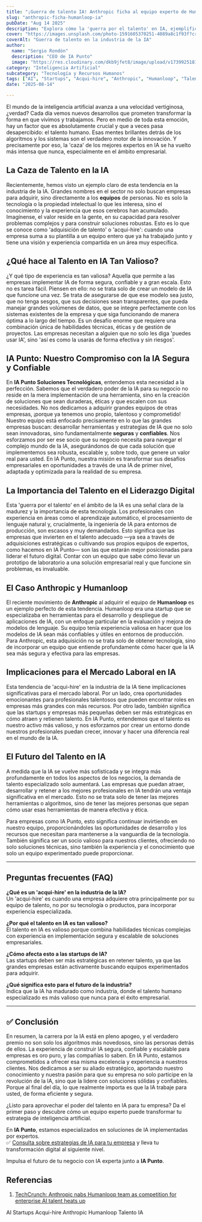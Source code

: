 ```yaml
---
title: "¡Guerra de talento IA! Anthropic ficha al equipo experto de Humanloop."
slug: "anthropic-ficha-humanloop-ia"
pubDate: "Aug 14 2025"
description: "Explora cómo la 'guerra por el talento' en IA, ejemplificada por la adquisición del equipo de Humanloop por Anthropic, destaca la necesidad crítica de expertos en IA segura y escalable para las empresas."
cover: "https://images.unsplash.com/photo-1591605370251-4089a8c1f93f?crop=entropy&cs=tinysrgb&fit=max&fm=jpg"
coverAlt: "Guerra de talento en la industria de la IA"
author:
  name: "Sergio Rondón"
  description: "CEO de IA Punto"
  image: "https://res.cloudinary.com/dkb9jfet8/image/upload/v1739925181/sergio_gdcaeh.png"
category: "Inteligencia Artificial"
subcategory: "Tecnología y Recursos Humanos"
tags: ["AI", "Startups", "Acqui-hire", "Anthropic", "Humanloop", "Talento IA"]
date: "2025-08-14"

---
```


El mundo de la inteligencia artificial avanza a una velocidad vertiginosa, ¿verdad? Cada día vemos nuevos desarrollos que prometen transformar la forma en que vivimos y trabajamos. Pero en medio de toda esta emoción, hay un factor que es absolutamente crucial y que a veces pasa desapercibido: el talento humano. Esas mentes brillantes detrás de los algoritmos y los sistemas son el verdadero motor de la innovación. Y precisamente por eso, la 'caza' de los mejores expertos en IA se ha vuelto más intensa que nunca, especialmente en el ámbito empresarial.

<h2 id="la-caza-de-talento-en-la-ia">La Caza de Talento en la IA</h2>

Recientemente, hemos visto un ejemplo claro de esta tendencia en la industria de la IA. Grandes nombres en el sector no solo buscan empresas para adquirir, sino directamente a los **equipos** de personas. No es solo la tecnología o la propiedad intelectual lo que les interesa, sino el conocimiento y la experiencia que esos cerebros han acumulado. Imagínense, el valor reside en la gente, en su capacidad para resolver problemas complejos y para construir soluciones robustas. Esto es lo que se conoce como 'adquisición de talento' o 'acqui-hire': cuando una empresa suma a su plantilla a un equipo entero que ya ha trabajado junto y tiene una visión y experiencia compartida en un área muy específica.

<h2 id="que-hace-al-talento-en-ia-tan-valioso">¿Qué hace al Talento en IA Tan Valioso?</h2>

¿Y qué tipo de experiencia es tan valiosa? Aquella que permite a las empresas implementar IA de forma segura, confiable y a gran escala. Esto no es tarea fácil. Piensen en ello: no se trata solo de crear un modelo de IA que funcione una vez. Se trata de asegurarse de que ese modelo sea justo, que no tenga sesgos, que sus decisiones sean transparentes, que pueda manejar grandes volúmenes de datos, que se integre perfectamente con los sistemas existentes de la empresa y que siga funcionando de manera óptima a lo largo del tiempo. Es un desafío enorme que requiere una combinación única de habilidades técnicas, éticas y de gestión de proyectos. Las empresas necesitan a alguien que no solo les diga 'puedes usar IA', sino 'así es como la usarás de forma efectiva y sin riesgos'.

<h2 id="ia-punto-nuestro-compromiso-con-la-ia-segura-y-confiable">IA Punto: Nuestro Compromiso con la IA Segura y Confiable</h2>

En **IA Punto Soluciones Tecnológicas**, entendemos esta necesidad a la perfección. Sabemos que el verdadero poder de la IA para su negocio no reside en la mera implementación de una herramienta, sino en la creación de soluciones que sean duraderas, éticas y que escalen con sus necesidades. No nos dedicamos a adquirir grandes equipos de otras empresas, ¡porque ya tenemos uno propio, talentoso y comprometido! Nuestro equipo está enfocado precisamente en lo que las grandes empresas buscan: desarrollar herramientas y estrategias de IA que no solo sean innovadoras, sino fundamentalmente **seguras** y **confiables**. Nos esforzamos por ser ese socio que su negocio necesita para navegar el complejo mundo de la IA, asegurándonos de que cada solución que implementemos sea robusta, escalable y, sobre todo, que genere un valor real para usted. En IA Punto, nuestra misión es transformar sus desafíos empresariales en oportunidades a través de una IA de primer nivel, adaptada y optimizada para la realidad de su empresa.

<h2 id="la-importancia-del-talento-en-el-liderazgo-digital">La Importancia del Talento en el Liderazgo Digital</h2>

Esta 'guerra por el talento' en el ámbito de la IA es una señal clara de la madurez y la importancia de esta tecnología. Los profesionales con experiencia en áreas como el aprendizaje automático, el procesamiento de lenguaje natural y, crucialmente, la ingeniería de IA para entornos de producción, son escasos y muy demandados. Esto significa que las empresas que invierten en el talento adecuado —ya sea a través de adquisiciones estratégicas o cultivando sus propios equipos de expertos, como hacemos en IA Punto— son las que estarán mejor posicionadas para liderar el futuro digital. Contar con un equipo que sabe cómo llevar un prototipo de laboratorio a una solución empresarial real y que funcione sin problemas, es invaluable.

<h2 id="el-caso-anthropic-y-humanloop">El Caso Anthropic y Humanloop</h2>

El reciente movimiento de **Anthropic** al adquirir el equipo de **Humanloop** es un ejemplo perfecto de esta tendencia. Humanloop era una startup que se especializaba en herramientas para el desarrollo y despliegue de aplicaciones de IA, con un enfoque particular en la evaluación y mejora de modelos de lenguaje. Su equipo tenía experiencia valiosa en hacer que los modelos de IA sean más confiables y útiles en entornos de producción. Para Anthropic, esta adquisición no se trata solo de obtener tecnología, sino de incorporar un equipo que entiende profundamente cómo hacer que la IA sea más segura y efectiva para las empresas.

<h2 id="implicaciones-para-el-mercado-laboral-ia">Implicaciones para el Mercado Laboral en IA</h2>

Esta tendencia de 'acqui-hire' en la industria de la IA tiene implicaciones significativas para el mercado laboral. Por un lado, crea oportunidades emocionantes para profesionales talentosos que pueden encontrar roles en empresas más grandes con más recursos. Por otro lado, también significa que las startups y empresas más pequeñas deben ser más estratégicas en cómo atraen y retienen talento. En IA Punto, entendemos que el talento es nuestro activo más valioso, y nos esforzamos por crear un entorno donde nuestros profesionales puedan crecer, innovar y hacer una diferencia real en el mundo de la IA.

<h2 id="el-futuro-del-talento-en-ia">El Futuro del Talento en IA</h2>

A medida que la IA se vuelve más sofisticada y se integra más profundamente en todos los aspectos de los negocios, la demanda de talento especializado solo aumentará. Las empresas que puedan atraer, desarrollar y retener a los mejores profesionales en IA tendrán una ventaja significativa en el mercado. Esto no se trata solo de tener las mejores herramientas o algoritmos, sino de tener las mejores personas que sepan cómo usar esas herramientas de manera efectiva y ética.

Para empresas como IA Punto, esto significa continuar invirtiendo en nuestro equipo, proporcionándoles las oportunidades de desarrollo y los recursos que necesitan para mantenerse a la vanguardia de la tecnología. También significa ser un socio valioso para nuestros clientes, ofreciendo no solo soluciones técnicas, sino también la experiencia y el conocimiento que solo un equipo experimentado puede proporcionar.

---

## Preguntas frecuentes (FAQ)

**¿Qué es un 'acqui-hire' en la industria de la IA?**  
Un 'acqui-hire' es cuando una empresa adquiere otra principalmente por su equipo de talento, no por su tecnología o productos, para incorporar experiencia especializada.

**¿Por qué el talento en IA es tan valioso?**  
El talento en IA es valioso porque combina habilidades técnicas complejas con experiencia en implementación segura y escalable de soluciones empresariales.

**¿Cómo afecta esto a las startups de IA?**  
Las startups deben ser más estratégicas en retener talento, ya que las grandes empresas están activamente buscando equipos experimentados para adquirir.

**¿Qué significa esto para el futuro de la industria?**  
Indica que la IA ha madurado como industria, donde el talento humano especializado es más valioso que nunca para el éxito empresarial.

---

## ✅ Conclusión

En resumen, la carrera por la IA está en pleno apogeo, y el verdadero premio no son solo los algoritmos más novedosos, sino las personas detrás de ellos. La experiencia de construir IA segura, confiable y escalable para empresas es oro puro, y las compañías lo saben. En IA Punto, estamos comprometidos a ofrecer esa misma excelencia y experiencia a nuestros clientes. Nos dedicamos a ser su aliado estratégico, aportando nuestro conocimiento y nuestra pasión para que su empresa no solo participe en la revolución de la IA, sino que la lidere con soluciones sólidas y confiables. Porque al final del día, lo que realmente importa es que la IA trabaje para usted, de forma eficiente y segura.

¿Listo para aprovechar el poder del talento en IA para tu empresa? Da el primer paso y descubre cómo un equipo experto puede transformar tu estrategia de inteligencia artificial.

En **IA Punto**, estamos especializados en soluciones de IA implementadas por expertos.  
✅ <a href="https://www.iapunto.com/contacto" target="_blank" rel="noopener noreferrer">Consulta sobre estrategias de IA para tu empresa</a> y lleva tu transformación digital al siguiente nivel.

Impulsa el futuro de tu negocio con IA experta junto a **IA Punto**.

<h2 id="referencias">Referencias</h2>

1. <a href="https://techcrunch.com/2025/07/24/anthropic-nabs-humanloop-team-as-competition-for-enterprise-ai-talent-heats-up/" target="_blank" rel="noopener noreferrer">TechCrunch: Anthropic nabs Humanloop team as competition for enterprise AI talent heats up</a>

<div class="flex flex-wrap gap-2 mt-8">
  <span class="inline-block px-3 py-1 bg-primary-100 text-primary-700 text-xs font-semibold rounded-full shadow-sm">AI</span>
  <span class="inline-block px-3 py-1 bg-primary-100 text-primary-700 text-xs font-semibold rounded-full shadow-sm">Startups</span>
  <span class="inline-block px-3 py-1 bg-primary-100 text-primary-700 text-xs font-semibold rounded-full shadow-sm">Acqui-hire</span>
  <span class="inline-block px-3 py-1 bg-primary-100 text-primary-700 text-xs font-semibold rounded-full shadow-sm">Anthropic</span>
  <span class="inline-block px-3 py-1 bg-primary-100 text-primary-700 text-xs font-semibold rounded-full shadow-sm">Humanloop</span>
  <span class="inline-block px-3 py-1 bg-primary-100 text-primary-700 text-xs font-semibold rounded-full shadow-sm">Talento IA</span>
</div>